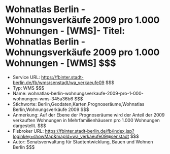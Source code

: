 # Wohnatlas Berlin - Wohnungsverkäufe 2009 pro 1.000 Wohnungen - [WMS]- Titel: Wohnatlas Berlin - Wohnungsverkäufe 2009 pro 1.000 Wohnungen - [WMS] $$$
- Service URL: https://fbinter.stadt-berlin.de/fb/wms/senstadt/wa_verkaeufe09 $$$
- Typ: WMS $$$
- Name: wohnatlas-berlin-wohnungsverkaufe-2009-pro-1-000-wohnungen-wms-345a36b6 $$$
- Stichworte: Berlin,Geodaten,Karten,Prognoseräume,Wohnatlas Berlin,Wohnungsverkäufe 2009 $$$
- Anmerkung: Auf der Ebene der Prognoseräume wird der Anteil der 2009 verkauften Wohnungen in Mehrfamilienhäusern pro 1.000 Wohnungen dargestellt. $$$
- Fisbroker URL: https://fbinter.stadt-berlin.de/fb/index.jsp?loginkey=showMap&mapId=wa_verkaeufe09@senstadt $$$
- Autor: Senatsverwaltung für Stadtentwicklung, Bauen und Wohnen Berlin $$$
